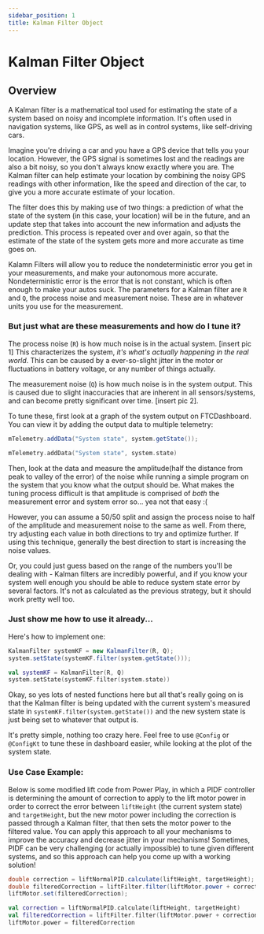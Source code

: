 ---
sidebar_position: 1
title: Kalman Filter Object
---


# Kalman Filter Object

## Overview
A Kalman filter is a mathematical tool used for estimating the state of a system based on noisy and incomplete information. It's often used in navigation systems, like GPS, as well as in control systems, like self-driving cars.

Imagine you're driving a car and you have a GPS device that tells you your location. However, the GPS signal is sometimes lost and the readings are also a bit noisy, so you don't always know exactly where you are. The Kalman filter can help estimate your location by combining the noisy GPS readings with other information, like the speed and direction of the car, to give you a more accurate estimate of your location.

The filter does this by making use of two things: a prediction of what the state of the system (in this case, your location) will be in the future, and an update step that takes into account the new information and adjusts the prediction. This process is repeated over and over again, so that the estimate of the state of the system gets more and more accurate as time goes on.

Kalamn Filters will allow you to reduce the nondeterministic error you get in your measurements, and make your autonomous more accurate.
Nondeterministic error is the error that is not constant, which is often enough to make your autos suck.
The parameters for a Kalman filter are `R` and `Q`, the process noise and measurement noise. These are in whatever units you use for the measurement.

### But just what are these measurements and how do I tune it?
The process noise (`R`) is how much noise is in the actual system.
[insert pic 1]
This characterizes the system, *it's what's actually happening in the real world*. This can be caused by a ever-so-slight jitter in the motor or fluctuations in battery voltage, or any number of things actually.

The measurement noise (`Q`) is how much noise is in the system output. This is caused due to slight inaccuracies that are inherent in all sensors/systems, and can become pretty significant over time.
[insert pic 2].

To tune these, first look at a graph of the system output on FTCDashboard. You can view it by adding the output data to multiple telemetry:

<Tabs groupId="programming-language">
<TabItem value="java" label="Java">

  ```java
  mTelemetry.addData("System state", system.getState());
  ```

</TabItem>
<TabItem value="kt" label="Kotlin">

  ```kotlin
  mTelemetry.addData("System state", system.state)
  ```
</TabItem>
</Tabs>


Then, look at the data and measure the amplitude(half the distance from peak to valley of the error) of the noise while running a simple program on the system that you know what the output should be. 
What makes the tuning process difficult is that amplitude is comprised of *both* the measurement error and system error so... yea not that easy :(

However, you can assume a 50/50 split and assign the process noise to half of the amplitude and measurement noise to the same as well. From there, try adjusting each value in both directions to try and optimize further.
If using this technique, generally the best direction to start is increasing the noise values.

Or, you could just guess based on the range of the numbers you'll be dealing with - Kalman filters are incredibly powerful, and if you know your system well enough you should be able to reduce system state error by several factors.
It's not as calculated as the previous strategy, but it should work pretty well too.

### Just show me how to use it already...

Here's how to implement one:

<Tabs groupId="programming-language">
<TabItem value="java" label="Java">

  ```java
  KalmanFilter systemKF = new KalmanFilter(R, Q);
  system.setState(systemKF.filter(system.getState()));
  ```

</TabItem>
<TabItem value="kt" label="Kotlin">

  ```kotlin
  val systemKF = KalmanFilter(R, Q)
  system.setState(systemKF.filter(system.state))
  ```

</TabItem>
</Tabs>

Okay, so yes lots of nested functions here but all that's really going on is that the Kalman filter is being updated with the current system's measured state in `systemKF.filter(system.getState())` and the new system state is just being set to whatever that output is.

It's pretty simple, nothing too crazy here. Feel free to use `@Config` or `@ConfigKt` to tune these in dashboard easier, while looking at the plot of the system state.

### Use Case Example:

Below is some modified lift code from Power Play, in which a PIDF controller is determining the amount of correction to apply to the lift motor power in order to correct the error between `liftHeight` (the current system state) and `targetHeight`, but the new motor power including the correction is passed through a Kalman filter, that then sets the motor power to the filtered value.
You can apply this approach to all your mechanisms to improve the accuracy and decrease jitter in your mechanisms! Sometimes, PIDF can be very challenging (or actually impossible) to tune given different systems, and so this approach can help you come up with a working solution!

<Tabs groupId="programming-language">
<TabItem value="java" label="Java">

  ```java
double correction = liftNormalPID.calculate(liftHeight, targetHeight);
double filteredCorrection = liftFilter.filter(liftMotor.power + correction);
liftMotor.set(filteredCorrection);
  ```

</TabItem>
<TabItem value="kt" label="Kotlin">

  ```kotlin
val correction = liftNormalPID.calculate(liftHeight, targetHeight)
val filteredCorrection = liftFilter.filter(liftMotor.power + correction)
liftMotor.power = filteredCorrection
  ```

</TabItem>
</Tabs>

